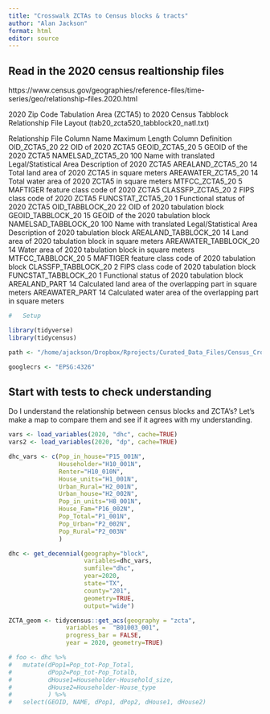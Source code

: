 ```yaml
---
title: "Crosswalk ZCTAs to Census blocks & tracts"
author: "Alan Jackson"
format: html
editor: source
---
```


##    Read in the 2020 census realtionship files

https://www.census.gov/geographies/reference-files/time-series/geo/relationship-files.2020.html


2020 Zip Code Tabulation Area (ZCTA5) to 2020 Census Tabblock Relationship File Layout (tab20_zcta520_tabblock20_natl.txt)

Relationship File Column Name 	Maximum Length 	Column Definition
OID_ZCTA5_20 	22 	OID of 2020 ZCTA5
GEOID_ZCTA5_20 	5 	GEOID of the 2020 ZCTA5
NAMELSAD_ZCTA5_20 	100 	Name with translated Legal/Statistical Area Description of 2020 ZCTA5
AREALAND_ZCTA5_20 	14 	Total land area of 2020 ZCTA5 in square meters
AREAWATER_ZCTA5_20 	14 	Total water area of 2020 ZCTA5 in square meters
MTFCC_ZCTA5_20 	5 	MAFTIGER feature class code of 2020 ZCTA5
CLASSFP_ZCTA5_20 	2 	FIPS class code of 2020 ZCTA5
FUNCSTAT_ZCTA5_20 	1 	Functional status of 2020 ZCTA5
OID_TABBLOCK_20 	22 	OID of 2020 tabulation block
GEOID_TABBLOCK_20 	15 	GEOID of the 2020 tabulation block
NAMELSAD_TABBLOCK_20 	100 	Name with translated Legal/Statistical Area Description of 2020 tabulation block
AREALAND_TABBLOCK_20 	14 	Land area of 2020 tabulation block in square meters
AREAWATER_TABBLOCK_20 	14 	Water area of 2020 tabulation block in square meters
MTFCC_TABBLOCK_20 	5 	MAFTIGER feature class code of 2020 tabulation block
CLASSFP_TABBLOCK_20 	2 	FIPS class code of 2020 tabulation block
FUNCSTAT_TABBLOCK_20 	1 	Functional status of 2020 tabulation block
AREALAND_PART 	14 	Calculated land area of the overlapping part in square meters
AREAWATER_PART 	14 	Calculated water area of the overlapping part in square meters

```r
#   Setup

library(tidyverse)
library(tidycensus)

path <- "/home/ajackson/Dropbox/Rprojects/Curated_Data_Files/Census_Crosswalks/"

googlecrs <- "EPSG:4326"

```

##        Start with tests to check understanding

Do I understand the relationship between census blocks and ZCTA's? Let's make
a map to compare them and see if it agrees with my understanding.

```r

vars <- load_variables(2020, "dhc", cache=TRUE)
vars2 <- load_variables(2020, "dp", cache=TRUE)

dhc_vars <- c(Pop_in_house="P15_001N",
              Householder="H10_001N",
              Renter="H10_010N",
              House_units="H1_001N",
              Urban_Rural="H2_001N",
              Urban_house="H2_002N",
              Pop_in_units="H8_001N",
              House_Fam="P16_002N",
              Pop_Total="P1_001N",
              Pop_Urban="P2_002N",
              Pop_Rural="P2_003N"
              )

dhc <- get_decennial(geography="block",
                     variables=dhc_vars,
                     sumfile="dhc",
                     year=2020,
                     state="TX",
                     county="201",
                     geometry=TRUE,
                     output="wide")

ZCTA_geom <- tidycensus::get_acs(geography = "zcta",
                variables =  "B01003_001", 
                progress_bar = FALSE,
                year = 2020, geometry=TRUE)

# foo <- dhc %>% 
#   mutate(dPop1=Pop_tot-Pop_Total,
#          dPop2=Pop_tot-Pop_Totalb,
#          dHouse1=Householder-Household_size,
#          dHouse2=Householder-House_type
#          ) %>% 
#   select(GEOID, NAME, dPop1, dPop2, dHouse1, dHouse2)

```









